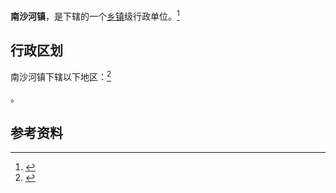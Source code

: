 {{中国乡级行政区|37/04/81/102/000}}

'''南沙河镇'''，是{{PRC admin/fullname|37/04/81/102/000|3}}下辖的一个[[乡镇|乡镇]]级行政单位。<ref>{{PRC admin/ref sgc|{{PRC admin/parent|37/04/81/102/000}}}}</ref>

== 行政区划 ==

南沙河镇下辖以下地区：<ref>{{PRC admin/ref sgc|37/04/81/102/000}}</ref>

{{PRC admin/children|37/04/81/102/000}}。

== 参考资料 ==

{{reflist}}

{{行政区划小作品}}
{{PRC admin/navcat|37/04/81/102/000}}